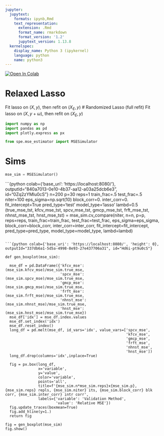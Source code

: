 ```yaml
---
jupyter:
  jupytext:
    formats: ipynb,Rmd
    text_representation:
      extension: .Rmd
      format_name: rmarkdown
      format_version: '1.2'
      jupytext_version: 1.13.8
  kernelspec:
    display_name: Python 3 (ipykernel)
    language: python
    name: python3
---
```


<!-- #region id="view-in-github" colab_type="text" -->
<a href="https://colab.research.google.com/github/jonathan-taylor/StructuredPredictionError/blob/main/TestSims.ipynb" target="_parent"><img src="https://colab.research.google.com/assets/colab-badge.svg" alt="Open In Colab"/></a>
<!-- #endregion -->

<!-- #region id="pRXH_4H2nRqj" -->
# Relaxed Lasso
Fit lasso on $(X,y)$, then refit on $(X_E, y)$
# Randomized Lasso (full refit)
Fit lasso on $(X, y + \omega)$, then refit on $(X_E, y)$
<!-- #endregion -->

```python
import numpy as np
import pandas as pd
import plotly.express as px
```

```python
from spe.mse_estimator import MSESimulator
```

<!-- #region id="rfQ2LrBEqezW" -->
# Sims
<!-- #endregion -->

```python
mse_sim = MSESimulator()
```

```{python colab={'base_uri': 'https://localhost:8080/'}, outputId="840a7013-0e10-4b37-aa12-a03a25dcb6e3", id="0Zq2zYMIu0cS"}
n=200
p=30
reps=1
train_frac=.5
test_frac=.5
niter=100
eps_sigma=np.sqrt(10)
block_corr=0.
inter_corr=0.
fit_intercept=True
pred_type='test'
model_type='lasso'
lambd=0.5
(true_mse_tst, kfcv_mse_tst, 
 spcv_mse_tst, gmcp_mse_tst,
 frft_mse_tst, nhnst_mse_tst, 
 hnst_mse_tst) = mse_sim.cv_compare(niter, 
                                    n=n,
                                    p=p,
                                    reps=reps,
                                    train_frac=train_frac, 
                                    test_frac=test_frac,
                                    eps_sigma=eps_sigma,
                                    block_corr=block_corr,
                                    inter_corr=inter_corr,
                                    fit_intercept=fit_intercept,
                                    pred_type=pred_type,
                                    model_type=model_type,
                                    lambd=lambd)

```

```{python colab={'base_uri': 'https://localhost:8080/', 'height': 0}, outputId="337db6a1-5d5a-4998-8e93-27e437706a31", id="Hd6i-pt9u0cS"}

def gen_boxplot(mse_sim):
    
  mse_df = pd.DataFrame({'kfcv_mse': (mse_sim.kfcv_mse)/mse_sim.true_mse,
                         'spcv_mse': (mse_sim.spcv_mse)/mse_sim.true_mse,
                         'gmcp_mse': (mse_sim.gmcp_mse)/mse_sim.true_mse,
                         'frft_mse': (mse_sim.frft_mse)/mse_sim.true_mse,
                         'nhnst_mse': (mse_sim.nhnst_mse)/mse_sim.true_mse,
                         'hnst_mse': (mse_sim.hnst_mse)/mse_sim.true_mse})
  mse_df['idx'] = mse_df.index.values
  mse_df.set_index('idx')
  mse_df.reset_index()
  long_df = pd.melt(mse_df, id_vars='idx', value_vars=['spcv_mse',
                                                       'kfcv_mse',
                                                       'gmcp_mse', 
                                                       'frft_mse',
                                                       'nhnst_mse',
                                                       'hnst_mse'])
  long_df.drop(columns='idx',inplace=True)

  fig = px.box(long_df, 
               x='variable',
               y='value',
               color='variable',
               points='all',
               title=f'{mse_sim.n*mse_sim.reps}x{mse_sim.p}, {mse_sim.reps} repls, {mse_sim.niter} its, {mse_sim.block_corr} blk corr, {mse_sim.inter_corr} intr corr',
               labels={'variable': 'Validation Method',
                       'value': 'Relative MSE'})
  fig.update_traces(boxmean=True)
  fig.add_hline(y=1.)
  return fig

fig = gen_boxplot(mse_sim)
fig.show()

```

